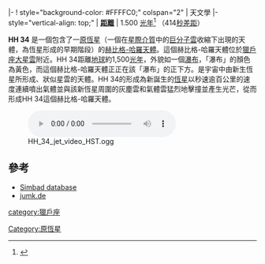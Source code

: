 {{Starbox begin |
 name=HH 34 }}
{{Starbox image
| image = [[File:Protostar_HH-34.jpg|250px]]
| caption = 
| credit = ESO
}}
{{Starbox observe |
 epoch=[[J2000.0|J2000.0]]  |
 constell=[[獵戶座大星雲|獵戶座大星雲]] |
 ra={{RA|05|35| 31}} |
 dec={{DEC|-06|28|36}}}}
|-
! style="background-color: #FFFFC0;" colspan="2" | 天文學
|- style="vertical-align: top;"
| '''[[宇宙距離尺度|距離]] '''
| 1.500 [[光年|光年]]<ref name="hubblesite">{{cite journal | url =http://hubblesite.org/newscenter/archive/releases/2011/20/fastfacts/ | title =Hubble Movies Provide Unprecedented View of Supersonic Jets from Young Stars - Fast Facts | year =2011-09-02 | date =2011-08-31 | last =HubbleSite News Release Archive | language =en | id =STScI-2011-20 | journal = | access-date =2012-01-22 | archive-date =2012-01-30 | archive-url =https://web.archive.org/web/20120130004726/http://hubblesite.org/newscenter/archive/releases/2011/20/fastfacts/ | dead-url =no }}</ref> （414[[秒差距|秒差距]]）
{{Starbox detail
| mass=？
| radius=？
| luminosity=？
| temperature=？
| metal=？
| rotation=？
| age=？ }}
{{Starbox catalog
| names= [[赫比格-哈羅天體|HH]] 34S<br>[B77] 119<br>[CM95] Ori A10 }}
{{Starbox end}}

'''HH 34''' 是一個包含了一[[原恆星|原恆星]]（一個在[[星際介質|星際介質]]中的[[巨分子雲|巨分子雲]]收縮下出現的天體，為恆星形成的早期階段）的[[赫比格-哈羅天體|赫比格-哈羅天體]]。這個赫比格-哈羅天體位於[[獵戶座大星雲|獵戶座大星雲]]附近。HH 34距離[[地球|地球]]約1,500[[光年|光年]]，外貌如一個[[瀑布|瀑布]]，「瀑布」的顏色為黃色，而這個赫比格-哈羅天體正正在該「瀑布」的正下方。是宇宙中由新生恆星所形成、狀似星雲的天體。HH 34的形成為新誕生的[[恆星|恆星]]以秒速逾百公里的速度連續噴出氣體並與該新恆星周圍的灰塵雲和氣體雲猛烈地擊撞並產生光芒，從而形成HH 34這個赫比格-哈羅天體。

[[File:HH_34_jet_video_HST.ogg|thumb]]

==參考==
{{refs}}
* [http://simbad.u-strasbg.fr/simbad/sim-id?protocol=html&Ident=HH+34&NbIdent=1&Radius=2&Radius.unit=arcmin&submit=submit+id Simbad database]{{Wayback|url=http://simbad.u-strasbg.fr/simbad/sim-id?protocol=html&Ident=HH+34&NbIdent=1&Radius=2&Radius.unit=arcmin&submit=submit+id |date=20160304214636 }}
* [http://jumk.de/astronomie/special-stars/hh-34.shtml jumk.de]{{Wayback|url=http://jumk.de/astronomie/special-stars/hh-34.shtml |date=20120210192009 }}

[[category:獵戶座|category:獵戶座]]
[[Category:原恆星|Category:原恆星]]